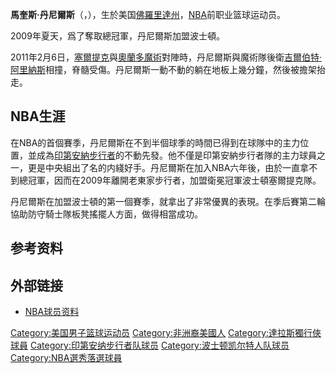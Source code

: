 {{noteTA|G1=NBA}}
{{infobox NBA Player
|name = 馬奎斯·丹尼爾斯
|image = Marquis Daniels cropped.jpg
|league = NBA
|nickname =
|height_ft = 6
|height_in = 6
|weight_lb =  200
|position = [[小前锋|小前锋]]/[[得分後衛|得分後衛]]
|birth_date = 1981年1月7日
|birth_place = {{USA}}[[佛羅里達州|佛羅里達州]][[奧蘭多|奧蘭多]]
|death_date = 
|death_place = 
|team =  
|college = [[Auburn_Tigers_men's_basketball|Auburn]]
|nationality = {{USA}}
|draft =
|draft_team =
|draft_year = 2003
|career_start = 2003
|career_end = 2013
|career_number = 6, 7, 8, 4
|years1 = {{nbay|2003|start}}–{{nbay|2005|end}} | team1 = [[達拉斯小牛|達拉斯小牛]] 
|years2 = {{nbay|2006|start}}–{{nbay|2008|end}} | team2 = [[印第安納溜馬|印第安納溜馬]] 
|years3 = {{nbay|2009|start}}–{{nbay|2011|end}} | team3 = [[波士頓塞爾提克|波士頓塞爾提克]]
|years4 = {{nbay|2012|full=y}} | team4 = [[密爾瓦基公鹿|密爾瓦基公鹿]]
|highlights = 
*[[NBA最佳新秀陣容|NBA最佳新秀陣容第二隊]] ({{nbay|2003|end}})
*Second-team All-[[Southeastern_Conference|SEC]] (2003)
*Third-team All-SEC (2001)
* Fourth-team [[Parade_All-America_Boys_Basketball_Team|''Parade'' All-American]] (1999)
}}
'''馬奎斯·丹尼爾斯'''（{{lang-en|'''Marquis Daniels'''}}，{{bd|1981年|1月7日|||Daniels}}），生於美国[[佛羅里達州|佛羅里達州]]，[[NBA|NBA]]前职业篮球运动员。

2009年夏天，爲了奪取總冠軍，丹尼爾斯加盟波士頓。

2011年2月6日，[[塞爾提克|塞爾提克]]與[[奧蘭多魔術|奧蘭多魔術]]對陣時，丹尼爾斯與魔術隊後衛[[吉爾伯特·阿里納斯|吉爾伯特·阿里納斯]]相撞，脊髓受傷。丹尼爾斯一動不動的躺在地板上幾分鐘，然後被擔架抬走。

== NBA生涯 ==
在NBA的首個賽季，丹尼爾斯在不到半個球季的時間已得到在球隊中的主力位置，並成為[[印第安納步行者|印第安納步行者]]的不動先發。他不僅是印第安納步行者隊的主力球員之一，更是中央組出了名的内綫好手。丹尼爾斯在加入NBA六年後，由於一直拿不到總冠軍，因而在2009年離開老東家步行者，加盟衛冕冠軍波士頓塞爾提克隊。

丹尼爾斯在加盟波士頓的第一個賽季，就拿出了非常優異的表現。在季后賽第二輪協助防守騎士隊板凳搖擺人方面，做得相當成功。

== 参考资料 ==
{{reflist}}

== 外部链接 ==
*[http://www.nba.com/playerfile/marquis_daniels/index.html NBA球员资料] {{Wayback|url=http://www.nba.com/playerfile/marquis_daniels/index.html |date=20131031055137 }}

{{Authority control}}
{{DEFAULTSORT:Daniels, Marquis}}
[[Category:美国男子篮球运动员|Category:美国男子篮球运动员]]
[[Category:非洲裔美國人|Category:非洲裔美國人]]
[[Category:達拉斯獨行俠球員|Category:達拉斯獨行俠球員]]
[[Category:印第安纳步行者队球员|Category:印第安纳步行者队球员]]
[[Category:波士顿凯尔特人队球员|Category:波士顿凯尔特人队球员]]
[[Category:NBA選秀落選球員|Category:NBA選秀落選球員]]